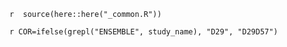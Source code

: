 `r 
source(here::here("_common.R"))
`

`r
COR=ifelse(grepl("ENSEMBLE", study_name), "D29", "D29D57")
`

\begin{figure}
\center
    
\includegraphics[width=1\textwidth]{`r here("cor_graphical", "output", attr(config,"config"), COR, gsub("[_]+", "_", paste0(type, "_", assay, "_", trt, "_", "BaselineNeg_", facet, "_", sev, "_", ver, "_", study_name)))`}

\caption{`r paste0("\n\nFigure 2.5.", i, ": ", gsub("box", "", type), "plots of ", labels.assays[grepl(substr(assay, nchar(assay)-4+1, nchar(assay)), names(labels.assays))], ": baseline negative ", tolower(trt), " arm", ifelse(facet!="", paste0(" by ", names(facets)[facets==facet]), ""), ifelse(sev!="", " severe only", ""), " (version ", gsub("v", "", ver), ")", "\n\n")`}
\end{figure}

\hphantom{Random text to appease the latex god}



